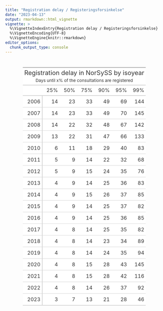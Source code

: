 ```yaml
---
title: "Registration delay / Registeringsforsinkelse"
date: "2023-04-13"
output: rmarkdown::html_vignette
vignette: >
  %\VignetteIndexEntry{Registration delay / Registeringsforsinkelse}
  %\VignetteEncoding{UTF-8}
  %\VignetteEngine{knitr::rmarkdown}
editor_options:
  chunk_output_type: console
---
```




<!--html_preserve--><div id="fdqsvpyoud" style="padding-left:0px;padding-right:0px;padding-top:10px;padding-bottom:10px;overflow-x:auto;overflow-y:auto;width:auto;height:auto;">
<style>html {
  font-family: -apple-system, BlinkMacSystemFont, 'Segoe UI', Roboto, Oxygen, Ubuntu, Cantarell, 'Helvetica Neue', 'Fira Sans', 'Droid Sans', Arial, sans-serif;
}

#fdqsvpyoud .gt_table {
  display: table;
  border-collapse: collapse;
  margin-left: auto;
  margin-right: auto;
  color: #333333;
  font-size: 16px;
  font-weight: normal;
  font-style: normal;
  background-color: #FFFFFF;
  width: auto;
  border-top-style: solid;
  border-top-width: 2px;
  border-top-color: #A8A8A8;
  border-right-style: none;
  border-right-width: 2px;
  border-right-color: #D3D3D3;
  border-bottom-style: solid;
  border-bottom-width: 2px;
  border-bottom-color: #A8A8A8;
  border-left-style: none;
  border-left-width: 2px;
  border-left-color: #D3D3D3;
}

#fdqsvpyoud .gt_heading {
  background-color: #FFFFFF;
  text-align: center;
  border-bottom-color: #FFFFFF;
  border-left-style: none;
  border-left-width: 1px;
  border-left-color: #D3D3D3;
  border-right-style: none;
  border-right-width: 1px;
  border-right-color: #D3D3D3;
}

#fdqsvpyoud .gt_caption {
  padding-top: 4px;
  padding-bottom: 4px;
}

#fdqsvpyoud .gt_title {
  color: #333333;
  font-size: 125%;
  font-weight: initial;
  padding-top: 4px;
  padding-bottom: 4px;
  padding-left: 5px;
  padding-right: 5px;
  border-bottom-color: #FFFFFF;
  border-bottom-width: 0;
}

#fdqsvpyoud .gt_subtitle {
  color: #333333;
  font-size: 85%;
  font-weight: initial;
  padding-top: 0;
  padding-bottom: 6px;
  padding-left: 5px;
  padding-right: 5px;
  border-top-color: #FFFFFF;
  border-top-width: 0;
}

#fdqsvpyoud .gt_bottom_border {
  border-bottom-style: solid;
  border-bottom-width: 2px;
  border-bottom-color: #D3D3D3;
}

#fdqsvpyoud .gt_col_headings {
  border-top-style: solid;
  border-top-width: 2px;
  border-top-color: #D3D3D3;
  border-bottom-style: solid;
  border-bottom-width: 2px;
  border-bottom-color: #D3D3D3;
  border-left-style: none;
  border-left-width: 1px;
  border-left-color: #D3D3D3;
  border-right-style: none;
  border-right-width: 1px;
  border-right-color: #D3D3D3;
}

#fdqsvpyoud .gt_col_heading {
  color: #333333;
  background-color: #FFFFFF;
  font-size: 100%;
  font-weight: normal;
  text-transform: inherit;
  border-left-style: none;
  border-left-width: 1px;
  border-left-color: #D3D3D3;
  border-right-style: none;
  border-right-width: 1px;
  border-right-color: #D3D3D3;
  vertical-align: bottom;
  padding-top: 5px;
  padding-bottom: 6px;
  padding-left: 5px;
  padding-right: 5px;
  overflow-x: hidden;
}

#fdqsvpyoud .gt_column_spanner_outer {
  color: #333333;
  background-color: #FFFFFF;
  font-size: 100%;
  font-weight: normal;
  text-transform: inherit;
  padding-top: 0;
  padding-bottom: 0;
  padding-left: 4px;
  padding-right: 4px;
}

#fdqsvpyoud .gt_column_spanner_outer:first-child {
  padding-left: 0;
}

#fdqsvpyoud .gt_column_spanner_outer:last-child {
  padding-right: 0;
}

#fdqsvpyoud .gt_column_spanner {
  border-bottom-style: solid;
  border-bottom-width: 2px;
  border-bottom-color: #D3D3D3;
  vertical-align: bottom;
  padding-top: 5px;
  padding-bottom: 5px;
  overflow-x: hidden;
  display: inline-block;
  width: 100%;
}

#fdqsvpyoud .gt_group_heading {
  padding-top: 8px;
  padding-bottom: 8px;
  padding-left: 5px;
  padding-right: 5px;
  color: #333333;
  background-color: #FFFFFF;
  font-size: 100%;
  font-weight: initial;
  text-transform: inherit;
  border-top-style: solid;
  border-top-width: 2px;
  border-top-color: #D3D3D3;
  border-bottom-style: solid;
  border-bottom-width: 2px;
  border-bottom-color: #D3D3D3;
  border-left-style: none;
  border-left-width: 1px;
  border-left-color: #D3D3D3;
  border-right-style: none;
  border-right-width: 1px;
  border-right-color: #D3D3D3;
  vertical-align: middle;
  text-align: left;
}

#fdqsvpyoud .gt_empty_group_heading {
  padding: 0.5px;
  color: #333333;
  background-color: #FFFFFF;
  font-size: 100%;
  font-weight: initial;
  border-top-style: solid;
  border-top-width: 2px;
  border-top-color: #D3D3D3;
  border-bottom-style: solid;
  border-bottom-width: 2px;
  border-bottom-color: #D3D3D3;
  vertical-align: middle;
}

#fdqsvpyoud .gt_from_md > :first-child {
  margin-top: 0;
}

#fdqsvpyoud .gt_from_md > :last-child {
  margin-bottom: 0;
}

#fdqsvpyoud .gt_row {
  padding-top: 8px;
  padding-bottom: 8px;
  padding-left: 5px;
  padding-right: 5px;
  margin: 10px;
  border-top-style: solid;
  border-top-width: 1px;
  border-top-color: #D3D3D3;
  border-left-style: none;
  border-left-width: 1px;
  border-left-color: #D3D3D3;
  border-right-style: none;
  border-right-width: 1px;
  border-right-color: #D3D3D3;
  vertical-align: middle;
  overflow-x: hidden;
}

#fdqsvpyoud .gt_stub {
  color: #333333;
  background-color: #FFFFFF;
  font-size: 100%;
  font-weight: initial;
  text-transform: inherit;
  border-right-style: solid;
  border-right-width: 2px;
  border-right-color: #D3D3D3;
  padding-left: 5px;
  padding-right: 5px;
}

#fdqsvpyoud .gt_stub_row_group {
  color: #333333;
  background-color: #FFFFFF;
  font-size: 100%;
  font-weight: initial;
  text-transform: inherit;
  border-right-style: solid;
  border-right-width: 2px;
  border-right-color: #D3D3D3;
  padding-left: 5px;
  padding-right: 5px;
  vertical-align: top;
}

#fdqsvpyoud .gt_row_group_first td {
  border-top-width: 2px;
}

#fdqsvpyoud .gt_summary_row {
  color: #333333;
  background-color: #FFFFFF;
  text-transform: inherit;
  padding-top: 8px;
  padding-bottom: 8px;
  padding-left: 5px;
  padding-right: 5px;
}

#fdqsvpyoud .gt_first_summary_row {
  border-top-style: solid;
  border-top-color: #D3D3D3;
}

#fdqsvpyoud .gt_first_summary_row.thick {
  border-top-width: 2px;
}

#fdqsvpyoud .gt_last_summary_row {
  padding-top: 8px;
  padding-bottom: 8px;
  padding-left: 5px;
  padding-right: 5px;
  border-bottom-style: solid;
  border-bottom-width: 2px;
  border-bottom-color: #D3D3D3;
}

#fdqsvpyoud .gt_grand_summary_row {
  color: #333333;
  background-color: #FFFFFF;
  text-transform: inherit;
  padding-top: 8px;
  padding-bottom: 8px;
  padding-left: 5px;
  padding-right: 5px;
}

#fdqsvpyoud .gt_first_grand_summary_row {
  padding-top: 8px;
  padding-bottom: 8px;
  padding-left: 5px;
  padding-right: 5px;
  border-top-style: double;
  border-top-width: 6px;
  border-top-color: #D3D3D3;
}

#fdqsvpyoud .gt_striped {
  background-color: rgba(128, 128, 128, 0.05);
}

#fdqsvpyoud .gt_table_body {
  border-top-style: solid;
  border-top-width: 2px;
  border-top-color: #D3D3D3;
  border-bottom-style: solid;
  border-bottom-width: 2px;
  border-bottom-color: #D3D3D3;
}

#fdqsvpyoud .gt_footnotes {
  color: #333333;
  background-color: #FFFFFF;
  border-bottom-style: none;
  border-bottom-width: 2px;
  border-bottom-color: #D3D3D3;
  border-left-style: none;
  border-left-width: 2px;
  border-left-color: #D3D3D3;
  border-right-style: none;
  border-right-width: 2px;
  border-right-color: #D3D3D3;
}

#fdqsvpyoud .gt_footnote {
  margin: 0px;
  font-size: 90%;
  padding-left: 4px;
  padding-right: 4px;
  padding-left: 5px;
  padding-right: 5px;
}

#fdqsvpyoud .gt_sourcenotes {
  color: #333333;
  background-color: #FFFFFF;
  border-bottom-style: none;
  border-bottom-width: 2px;
  border-bottom-color: #D3D3D3;
  border-left-style: none;
  border-left-width: 2px;
  border-left-color: #D3D3D3;
  border-right-style: none;
  border-right-width: 2px;
  border-right-color: #D3D3D3;
}

#fdqsvpyoud .gt_sourcenote {
  font-size: 90%;
  padding-top: 4px;
  padding-bottom: 4px;
  padding-left: 5px;
  padding-right: 5px;
}

#fdqsvpyoud .gt_left {
  text-align: left;
}

#fdqsvpyoud .gt_center {
  text-align: center;
}

#fdqsvpyoud .gt_right {
  text-align: right;
  font-variant-numeric: tabular-nums;
}

#fdqsvpyoud .gt_font_normal {
  font-weight: normal;
}

#fdqsvpyoud .gt_font_bold {
  font-weight: bold;
}

#fdqsvpyoud .gt_font_italic {
  font-style: italic;
}

#fdqsvpyoud .gt_super {
  font-size: 65%;
}

#fdqsvpyoud .gt_footnote_marks {
  font-style: italic;
  font-weight: normal;
  font-size: 75%;
  vertical-align: 0.4em;
}

#fdqsvpyoud .gt_asterisk {
  font-size: 100%;
  vertical-align: 0;
}

#fdqsvpyoud .gt_indent_1 {
  text-indent: 5px;
}

#fdqsvpyoud .gt_indent_2 {
  text-indent: 10px;
}

#fdqsvpyoud .gt_indent_3 {
  text-indent: 15px;
}

#fdqsvpyoud .gt_indent_4 {
  text-indent: 20px;
}

#fdqsvpyoud .gt_indent_5 {
  text-indent: 25px;
}
</style>
<table class="gt_table">
  <thead class="gt_header">
    <tr>
      <td colspan="7" class="gt_heading gt_title gt_font_normal" style>Registration delay in NorSySS by isoyear</td>
    </tr>
    <tr>
      <td colspan="7" class="gt_heading gt_subtitle gt_font_normal gt_bottom_border" style>Days until x% of the consultations are registered</td>
    </tr>
  </thead>
  <thead class="gt_col_headings">
    <tr>
      <th class="gt_col_heading gt_columns_bottom_border gt_left" rowspan="1" colspan="1" scope="col" id=""></th>
      <th class="gt_col_heading gt_columns_bottom_border gt_right" rowspan="1" colspan="1" scope="col" id="25%">25%</th>
      <th class="gt_col_heading gt_columns_bottom_border gt_right" rowspan="1" colspan="1" scope="col" id="50%">50%</th>
      <th class="gt_col_heading gt_columns_bottom_border gt_right" rowspan="1" colspan="1" scope="col" id="75%">75%</th>
      <th class="gt_col_heading gt_columns_bottom_border gt_right" rowspan="1" colspan="1" scope="col" id="90%">90%</th>
      <th class="gt_col_heading gt_columns_bottom_border gt_right" rowspan="1" colspan="1" scope="col" id="95%">95%</th>
      <th class="gt_col_heading gt_columns_bottom_border gt_right" rowspan="1" colspan="1" scope="col" id="99%">99%</th>
    </tr>
  </thead>
  <tbody class="gt_table_body">
    <tr><th id="stub_1_1" scope="row" class="gt_row gt_right gt_stub">2006</th>
<td headers="stub_1_1 25%" class="gt_row gt_right">14</td>
<td headers="stub_1_1 50%" class="gt_row gt_right">23</td>
<td headers="stub_1_1 75%" class="gt_row gt_right">33</td>
<td headers="stub_1_1 90%" class="gt_row gt_right">49</td>
<td headers="stub_1_1 95%" class="gt_row gt_right">69</td>
<td headers="stub_1_1 99%" class="gt_row gt_right">144</td></tr>
    <tr><th id="stub_1_2" scope="row" class="gt_row gt_right gt_stub">2007</th>
<td headers="stub_1_2 25%" class="gt_row gt_right">14</td>
<td headers="stub_1_2 50%" class="gt_row gt_right">23</td>
<td headers="stub_1_2 75%" class="gt_row gt_right">33</td>
<td headers="stub_1_2 90%" class="gt_row gt_right">49</td>
<td headers="stub_1_2 95%" class="gt_row gt_right">70</td>
<td headers="stub_1_2 99%" class="gt_row gt_right">145</td></tr>
    <tr><th id="stub_1_3" scope="row" class="gt_row gt_right gt_stub">2008</th>
<td headers="stub_1_3 25%" class="gt_row gt_right">14</td>
<td headers="stub_1_3 50%" class="gt_row gt_right">22</td>
<td headers="stub_1_3 75%" class="gt_row gt_right">32</td>
<td headers="stub_1_3 90%" class="gt_row gt_right">48</td>
<td headers="stub_1_3 95%" class="gt_row gt_right">67</td>
<td headers="stub_1_3 99%" class="gt_row gt_right">142</td></tr>
    <tr><th id="stub_1_4" scope="row" class="gt_row gt_right gt_stub">2009</th>
<td headers="stub_1_4 25%" class="gt_row gt_right">13</td>
<td headers="stub_1_4 50%" class="gt_row gt_right">22</td>
<td headers="stub_1_4 75%" class="gt_row gt_right">31</td>
<td headers="stub_1_4 90%" class="gt_row gt_right">47</td>
<td headers="stub_1_4 95%" class="gt_row gt_right">66</td>
<td headers="stub_1_4 99%" class="gt_row gt_right">133</td></tr>
    <tr><th id="stub_1_5" scope="row" class="gt_row gt_right gt_stub">2010</th>
<td headers="stub_1_5 25%" class="gt_row gt_right">6</td>
<td headers="stub_1_5 50%" class="gt_row gt_right">11</td>
<td headers="stub_1_5 75%" class="gt_row gt_right">18</td>
<td headers="stub_1_5 90%" class="gt_row gt_right">29</td>
<td headers="stub_1_5 95%" class="gt_row gt_right">40</td>
<td headers="stub_1_5 99%" class="gt_row gt_right">83</td></tr>
    <tr><th id="stub_1_6" scope="row" class="gt_row gt_right gt_stub">2011</th>
<td headers="stub_1_6 25%" class="gt_row gt_right">5</td>
<td headers="stub_1_6 50%" class="gt_row gt_right">9</td>
<td headers="stub_1_6 75%" class="gt_row gt_right">14</td>
<td headers="stub_1_6 90%" class="gt_row gt_right">22</td>
<td headers="stub_1_6 95%" class="gt_row gt_right">32</td>
<td headers="stub_1_6 99%" class="gt_row gt_right">68</td></tr>
    <tr><th id="stub_1_7" scope="row" class="gt_row gt_right gt_stub">2012</th>
<td headers="stub_1_7 25%" class="gt_row gt_right">5</td>
<td headers="stub_1_7 50%" class="gt_row gt_right">9</td>
<td headers="stub_1_7 75%" class="gt_row gt_right">15</td>
<td headers="stub_1_7 90%" class="gt_row gt_right">24</td>
<td headers="stub_1_7 95%" class="gt_row gt_right">35</td>
<td headers="stub_1_7 99%" class="gt_row gt_right">76</td></tr>
    <tr><th id="stub_1_8" scope="row" class="gt_row gt_right gt_stub">2013</th>
<td headers="stub_1_8 25%" class="gt_row gt_right">4</td>
<td headers="stub_1_8 50%" class="gt_row gt_right">9</td>
<td headers="stub_1_8 75%" class="gt_row gt_right">14</td>
<td headers="stub_1_8 90%" class="gt_row gt_right">25</td>
<td headers="stub_1_8 95%" class="gt_row gt_right">36</td>
<td headers="stub_1_8 99%" class="gt_row gt_right">83</td></tr>
    <tr><th id="stub_1_9" scope="row" class="gt_row gt_right gt_stub">2014</th>
<td headers="stub_1_9 25%" class="gt_row gt_right">4</td>
<td headers="stub_1_9 50%" class="gt_row gt_right">9</td>
<td headers="stub_1_9 75%" class="gt_row gt_right">15</td>
<td headers="stub_1_9 90%" class="gt_row gt_right">26</td>
<td headers="stub_1_9 95%" class="gt_row gt_right">37</td>
<td headers="stub_1_9 99%" class="gt_row gt_right">85</td></tr>
    <tr><th id="stub_1_10" scope="row" class="gt_row gt_right gt_stub">2015</th>
<td headers="stub_1_10 25%" class="gt_row gt_right">4</td>
<td headers="stub_1_10 50%" class="gt_row gt_right">9</td>
<td headers="stub_1_10 75%" class="gt_row gt_right">14</td>
<td headers="stub_1_10 90%" class="gt_row gt_right">25</td>
<td headers="stub_1_10 95%" class="gt_row gt_right">37</td>
<td headers="stub_1_10 99%" class="gt_row gt_right">82</td></tr>
    <tr><th id="stub_1_11" scope="row" class="gt_row gt_right gt_stub">2016</th>
<td headers="stub_1_11 25%" class="gt_row gt_right">4</td>
<td headers="stub_1_11 50%" class="gt_row gt_right">9</td>
<td headers="stub_1_11 75%" class="gt_row gt_right">14</td>
<td headers="stub_1_11 90%" class="gt_row gt_right">25</td>
<td headers="stub_1_11 95%" class="gt_row gt_right">36</td>
<td headers="stub_1_11 99%" class="gt_row gt_right">85</td></tr>
    <tr><th id="stub_1_12" scope="row" class="gt_row gt_right gt_stub">2017</th>
<td headers="stub_1_12 25%" class="gt_row gt_right">4</td>
<td headers="stub_1_12 50%" class="gt_row gt_right">8</td>
<td headers="stub_1_12 75%" class="gt_row gt_right">14</td>
<td headers="stub_1_12 90%" class="gt_row gt_right">25</td>
<td headers="stub_1_12 95%" class="gt_row gt_right">35</td>
<td headers="stub_1_12 99%" class="gt_row gt_right">82</td></tr>
    <tr><th id="stub_1_13" scope="row" class="gt_row gt_right gt_stub">2018</th>
<td headers="stub_1_13 25%" class="gt_row gt_right">4</td>
<td headers="stub_1_13 50%" class="gt_row gt_right">8</td>
<td headers="stub_1_13 75%" class="gt_row gt_right">14</td>
<td headers="stub_1_13 90%" class="gt_row gt_right">23</td>
<td headers="stub_1_13 95%" class="gt_row gt_right">34</td>
<td headers="stub_1_13 99%" class="gt_row gt_right">89</td></tr>
    <tr><th id="stub_1_14" scope="row" class="gt_row gt_right gt_stub">2019</th>
<td headers="stub_1_14 25%" class="gt_row gt_right">4</td>
<td headers="stub_1_14 50%" class="gt_row gt_right">8</td>
<td headers="stub_1_14 75%" class="gt_row gt_right">14</td>
<td headers="stub_1_14 90%" class="gt_row gt_right">24</td>
<td headers="stub_1_14 95%" class="gt_row gt_right">35</td>
<td headers="stub_1_14 99%" class="gt_row gt_right">94</td></tr>
    <tr><th id="stub_1_15" scope="row" class="gt_row gt_right gt_stub">2020</th>
<td headers="stub_1_15 25%" class="gt_row gt_right">4</td>
<td headers="stub_1_15 50%" class="gt_row gt_right">8</td>
<td headers="stub_1_15 75%" class="gt_row gt_right">15</td>
<td headers="stub_1_15 90%" class="gt_row gt_right">28</td>
<td headers="stub_1_15 95%" class="gt_row gt_right">43</td>
<td headers="stub_1_15 99%" class="gt_row gt_right">145</td></tr>
    <tr><th id="stub_1_16" scope="row" class="gt_row gt_right gt_stub">2021</th>
<td headers="stub_1_16 25%" class="gt_row gt_right">4</td>
<td headers="stub_1_16 50%" class="gt_row gt_right">8</td>
<td headers="stub_1_16 75%" class="gt_row gt_right">15</td>
<td headers="stub_1_16 90%" class="gt_row gt_right">28</td>
<td headers="stub_1_16 95%" class="gt_row gt_right">42</td>
<td headers="stub_1_16 99%" class="gt_row gt_right">116</td></tr>
    <tr><th id="stub_1_17" scope="row" class="gt_row gt_right gt_stub">2022</th>
<td headers="stub_1_17 25%" class="gt_row gt_right">4</td>
<td headers="stub_1_17 50%" class="gt_row gt_right">8</td>
<td headers="stub_1_17 75%" class="gt_row gt_right">14</td>
<td headers="stub_1_17 90%" class="gt_row gt_right">26</td>
<td headers="stub_1_17 95%" class="gt_row gt_right">37</td>
<td headers="stub_1_17 99%" class="gt_row gt_right">92</td></tr>
    <tr><th id="stub_1_18" scope="row" class="gt_row gt_right gt_stub">2023</th>
<td headers="stub_1_18 25%" class="gt_row gt_right">3</td>
<td headers="stub_1_18 50%" class="gt_row gt_right">7</td>
<td headers="stub_1_18 75%" class="gt_row gt_right">13</td>
<td headers="stub_1_18 90%" class="gt_row gt_right">21</td>
<td headers="stub_1_18 95%" class="gt_row gt_right">28</td>
<td headers="stub_1_18 99%" class="gt_row gt_right">46</td></tr>
  </tbody>
  
  
</table>
</div><!--/html_preserve-->






